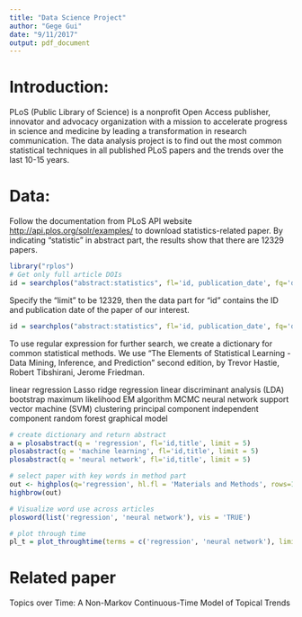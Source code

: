 ```yaml
---
title: "Data Science Project"
author: "Gege Gui"
date: "9/11/2017"
output: pdf_document
---
```


# Introduction:

PLoS (Public Library of Science) is a nonprofit Open Access publisher, innovator and advocacy organization with a mission to accelerate progress in science and medicine by leading a transformation in research communication. The data analysis project is to find out the most common statistical techniques in all published PLoS papers and the trends over the last 10-15 years.

# Data:

Follow the documentation from PLoS API website <http://api.plos.org/solr/examples/> to download statistics-related paper. By indicating "statistic" in abstract part, the results show that there are 12329 papers. 

```r
library("rplos")
# Get only full article DOIs
id = searchplos("abstract:statistics", fl='id, publication_date', fq='doc_type:full', sort = 'publication_date desc', start=0)
```

Specify the "limit" to be 12329, then the data part for "id" contains the ID and publication date of the paper of our interest.

```r
id = searchplos("abstract:statistics", fl='id, publication_date', fq='doc_type:full', sort = 'publication_date desc', start=0, limit = id$meta[1, 1])
```

To use regular expression for further search, we create a dictionary for common statistical methods. We use "The Elements of Statistical Learning - Data Mining, Inference, and Prediction" second edition, by Trevor Hastie, Robert Tibshirani, Jerome Friedman. 

linear regression 
Lasso
ridge regression
linear discriminant analysis (LDA)
bootstrap
maximum likelihood
EM algorithm
MCMC
neural network
support vector machine (SVM)
clustering
principal component
independent component
random forest
graphical model


```r
# create dictionary and return abstract
a = plosabstract(q = 'regression', fl='id,title', limit = 5)
plosabstract(q = 'machine learning', fl='id,title', limit = 5)
plosabstract(q = 'neural network', fl='id,title', limit = 5)
```

```r
# select paper with key words in method part
out <- highplos(q='regression', hl.fl = 'Materials and Methods', rows=130)
highbrow(out)
```

```r
# Visualize word use across articles
plosword(list('regression', 'neural network'), vis = 'TRUE')

# plot through time
pl_t = plot_throughtime(terms = c('regression', 'neural network'), limit = 300)
```


# Related paper

Topics over Time: A Non-Markov Continuous-Time Model of Topical Trends

